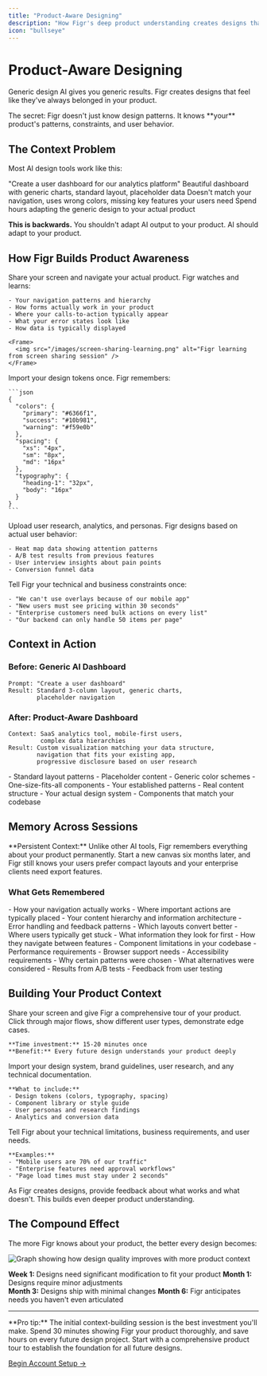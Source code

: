 ```yaml
---
title: "Product-Aware Designing"
description: "How Figr's deep product understanding creates designs that actually ship."
icon: "bullseye"
---
```


# Product-Aware Designing

Generic design AI gives you generic results. Figr creates designs that feel like they've always belonged in your product.

<Callout type="success">
The secret: Figr doesn't just know design patterns. It knows **your** product's patterns, constraints, and user behavior.
</Callout>

## The Context Problem

Most AI design tools work like this:

<Steps>
  <Step title="Describe Your Need">
    "Create a user dashboard for our analytics platform"
  </Step>
  
  <Step title="Generic Output">
    Beautiful dashboard with generic charts, standard layout, placeholder data
  </Step>
  
  <Step title="Reality Check">
    Doesn't match your navigation, uses wrong colors, missing key features your users need
  </Step>
  
  <Step title="Manual Rework">
    Spend hours adapting the generic design to your actual product
  </Step>
</Steps>

**This is backwards.** You shouldn't adapt AI output to your product. AI should adapt to your product.

## How Figr Builds Product Awareness

<Tabs>
  <Tab title="Screen Sharing">
    Share your screen and navigate your actual product. Figr watches and learns:
    
    - Your navigation patterns and hierarchy
    - How forms actually work in your product  
    - Where your calls-to-action typically appear
    - What your error states look like
    - How data is typically displayed
    
    <Frame>
      <img src="/images/screen-sharing-learning.png" alt="Figr learning from screen sharing session" />
    </Frame>
  </Tab>
  
  <Tab title="Design System Upload">
    Import your design tokens once. Figr remembers:
    
    ```json
    {
      "colors": {
        "primary": "#6366f1",
        "success": "#10b981",
        "warning": "#f59e0b"
      },
      "spacing": {
        "xs": "4px",
        "sm": "8px", 
        "md": "16px"
      },
      "typography": {
        "heading-1": "32px",
        "body": "16px"
      }
    }
    ```
  </Tab>
  
  <Tab title="User Research Integration">
    Upload user research, analytics, and personas. Figr designs based on actual user behavior:
    
    - Heat map data showing attention patterns
    - A/B test results from previous features
    - User interview insights about pain points
    - Conversion funnel data
  </Tab>
  
  <Tab title="Constraint Learning">
    Tell Figr your technical and business constraints once:
    
    - "We can't use overlays because of our mobile app"
    - "New users must see pricing within 30 seconds"
    - "Enterprise customers need bulk actions on every list"
    - "Our backend can only handle 50 items per page"
  </Tab>
</Tabs>

## Context in Action

### Before: Generic AI Dashboard

```
Prompt: "Create a user dashboard"
Result: Standard 3-column layout, generic charts, 
        placeholder navigation
```

### After: Product-Aware Dashboard  

```
Context: SaaS analytics tool, mobile-first users, 
         complex data hierarchies
Result: Custom visualization matching your data structure,
        navigation that fits your existing app,
        progressive disclosure based on user research
```

<CardGroup cols={2}>
  <Card title="Generic Design" icon="template">
    - Standard layout patterns
    - Placeholder content
    - Generic color schemes
    - One-size-fits-all components
  </Card>
  
  <Card title="Product-Aware Design" icon="target">
    - Your established patterns
    - Real content structure  
    - Your actual design system
    - Components that match your codebase
  </Card>
</CardGroup>

## Memory Across Sessions

<Callout type="info">
**Persistent Context:** Unlike other AI tools, Figr remembers everything about your product permanently. Start a new canvas six months later, and Figr still knows your users prefer compact layouts and your enterprise clients need export features.
</Callout>

### What Gets Remembered

<AccordionGroup>
  <Accordion title="Product Patterns">
    - How your navigation actually works
    - Where important actions are typically placed  
    - Your content hierarchy and information architecture
    - Error handling and feedback patterns
  </Accordion>
  
  <Accordion title="User Behavior">
    - Which layouts convert better
    - Where users typically get stuck
    - What information they look for first
    - How they navigate between features
  </Accordion>
  
  <Accordion title="Technical Constraints">
    - Component limitations in your codebase
    - Performance requirements 
    - Browser support needs
    - Accessibility requirements
  </Accordion>
  
  <Accordion title="Design Decisions">
    - Why certain patterns were chosen
    - What alternatives were considered
    - Results from A/B tests
    - Feedback from user testing
  </Accordion>
</AccordionGroup>

## Building Your Product Context

<Steps>
  <Step title="Initial Product Tour">
    Share your screen and give Figr a comprehensive tour of your product. Click through major flows, show different user types, demonstrate edge cases.
    
    **Time investment:** 15-20 minutes once
    **Benefit:** Every future design understands your product deeply
  </Step>
  
  <Step title="Upload Core Assets">
    Import your design system, brand guidelines, user research, and any technical documentation.
    
    **What to include:**
    - Design tokens (colors, typography, spacing)
    - Component library or style guide
    - User personas and research findings
    - Analytics and conversion data
  </Step>
  
  <Step title="Define Constraints">
    Tell Figr about your technical limitations, business requirements, and user needs.
    
    **Examples:**
    - "Mobile users are 70% of our traffic"
    - "Enterprise features need approval workflows"
    - "Page load times must stay under 2 seconds"
  </Step>
  
  <Step title="Iterate and Refine">
    As Figr creates designs, provide feedback about what works and what doesn't. This builds even deeper product understanding.
  </Step>
</Steps>

## The Compound Effect

The more Figr knows about your product, the better every design becomes:

<Frame>
  <img src="/images/context-improvement-graph.png" alt="Graph showing how design quality improves with more product context" />
</Frame>

**Week 1:** Designs need significant modification to fit your product
**Month 1:** Designs require minor adjustments  
**Month 3:** Designs ship with minimal changes
**Month 6:** Figr anticipates needs you haven't even articulated

---

<Callout type="tip">
**Pro tip:** The initial context-building session is the best investment you'll make. Spend 30 minutes showing Figr your product thoroughly, and save hours on every future design project.
</Callout>

<Card title="Ready to build your product context?" icon="brain">
  Start with a comprehensive product tour to establish the foundation for all future designs.
  
  [Begin Account Setup →](/getting-started/setup/creating-your-account)
</Card>

